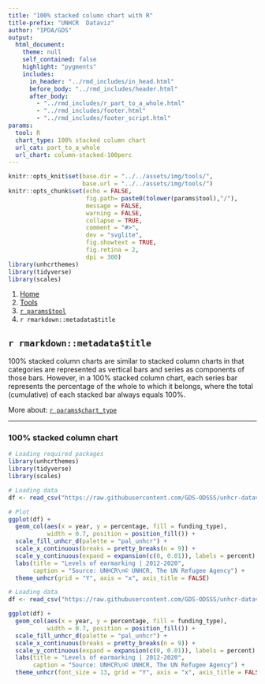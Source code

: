 ```yaml
---
title: "100% stacked column chart with R"
title-prefix: "UNHCR  Dataviz"
author: "IPDA/GDS"
output:
  html_document:
    theme: null
    self_contained: false
    highlight: "pygments"
    includes:
      in_header: "../rmd_includes/in_head.html"
      before_body: "../rmd_includes/header.html"
      after_body:
        - "../rmd_includes/r_part_to_a_whole.html"
        - "../rmd_includes/footer.html"
        - "../rmd_includes/footer_script.html"
params:
  tool: R
  chart_type: 100% stacked column chart
  url_cat: part_to_a_whole
  url_chart: column-stacked-100perc
---
```


```r
knitr::opts_knit$set(base.dir = "../../assets/img/tools/",
                     base.url = "../../assets/img/tools/")
knitr::opts_chunk$set(echo = FALSE,
                      fig.path= paste0(tolower(params$tool),"/"),
                      message = FALSE,
                      warning = FALSE,
                      collapse = TRUE,
                      comment = "#>",
                      dev = "svglite",
                      fig.showtext = TRUE,
                      fig.retina = 2,
                      dpi = 300)
library(unhcrthemes)
library(tidyverse)
library(scales)
```

<main id="tools" class="container mt-5">

<!-- Breadcrumb is filled automatically with the text from Title and Tool parameter in YAML --> 
<nav aria-label="breadcrumb">
    <ol class="breadcrumb">
        <li class="breadcrumb-item"><a href="../../">Home</a></li>
        <li class="breadcrumb-item"><a href="../">Tools</a></li>
        <li class="breadcrumb-item"><a href="../`r tolower(params$tool)`/">`r params$tool`</a></li>
        <li class="breadcrumb-item active" aria-current="page">`r rmarkdown::metadata$title`</li>
    </ol>
</nav>

<!-- Intro header --> 
<div class="my-5 text-center">

## `r rmarkdown::metadata$title`

<div class="row justify-content-center">
<div class="col-lg-8">

<!-- Only text to change below, the rest comes from the YAML --> 
100% stacked column charts are similar to stacked column charts in that categories are represented as vertical bars and series as components of those bars. However, in a 100% stacked column chart, each series bar represents the percentage of the whole to which it belongs, where the total (cumulative) of each stacked bar always equals 100%.

More about: <a href="../../chart_gallery/`r params$url_cat`.html#`r params$url_chart`">`r params$chart_type`</a>

</div>
</div>
</div>


----

<!-- Beginning of section, should be preceded by hr (----) --> 
<section class="my-5">

### 100% stacked column chart

<div class="row">

<!-- First column for large screen --> 
<div class="col-lg-6">

```r
# Loading required packages
library(unhcrthemes)
library(tidyverse)
library(scales)

# Loading data
df <- read_csv("https://raw.githubusercontent.com/GDS-ODSSS/unhcr-dataviz-platform/master/data/part_to_a_whole/column_stacked_100perc.csv")

# Plot
ggplot(df) +
  geom_col(aes(x = year, y = percentage, fill = funding_type),
           width = 0.7, position = position_fill()) +
  scale_fill_unhcr_d(palette = "pal_unhcr") +
  scale_x_continuous(breaks = pretty_breaks(n = 9)) +
  scale_y_continuous(expand = expansion(c(0, 0.01)), labels = percent) +
  labs(title = "Levels of earmarking | 2012-2020",
       caption = "Source: UNHCR\n© UNHCR, The UN Refugee Agency") +
  theme_unhcr(grid = "Y", axis = "x", axis_title = FALSE)
```

</div>
<!-- End First column --->

<!-- Second column for large screen --> 
<div class="col-lg-6">


```r
# Loading data
df <- read_csv("https://raw.githubusercontent.com/GDS-ODSSS/unhcr-dataviz-platform/master/data/part_to_a_whole/column_stacked_100perc.csv")

ggplot(df) +
  geom_col(aes(x = year, y = percentage, fill = funding_type),
           width = 0.7, position = position_fill()) +
  scale_fill_unhcr_d(palette = "pal_unhcr") +
  scale_x_continuous(breaks = pretty_breaks(n = 9)) +
  scale_y_continuous(expand = expansion(c(0, 0.01)), labels = percent) +
  labs(title = "Levels of earmarking | 2012-2020",
       caption = "Source: UNHCR\n© UNHCR, The UN Refugee Agency") +
  theme_unhcr(font_size = 13, grid = "Y", axis = "x", axis_title = FALSE)
```

</div>
<!-- End Second column --->

</div>
</section>
<!-- End of section --->

<!-- To add sections just copy the whole code between the above section tag --->

</main>
